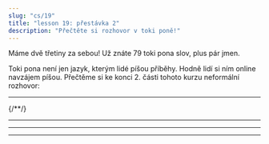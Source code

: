 ---
slug: "cs/19"
title: "lesson 19: přestávka 2"
description: "Přečtěte si rozhovor v toki poně!"
---


Máme dvě třetiny za sebou! Už znáte 79 toki pona slov, plus pár jmen.

Toki pona není jen jazyk, kterým lidé píšou příběhy. Hodně lidí si ním online navzájem píšou. Přečtěme si ke konci 2. části tohoto kurzu neformální rozhovor:

<Tabbed id="1">
  <Message right sl="toki" m="ahoj" />
  <Message left sl="toki a!" m="ahojj!" />
  <Message right sl="sina pilin ala pilin pona?" m="cítíš se dobře?" />
  <Message left sl="pilin ala" m="ne :(" />
  <Message right sl="tan seme?" m="proč?" />
  <Message left sl="mi o pali suli a" m="mám hodně práce!" />
  <Message left sl="wawa mi li lili" m="nemám sílu..." />
  <hr />
  <Message right sl="mi ken ala ken pana e pona?" m="můžu ti pomoct?" />
  <Message left sl="ken a!" m="ano, můžeš!" />
  <Message left sl="o toki tawa mi" m="mluv ke mně!" />
  <Message right sl="pona" m="dobře!" />
  <Message right sl="sina o pali seme?" m="co za práci potřebuješ udělat?" />
{/*<Message left sl="len mi mute li jaki" m="hodně mého oblečení je špinavé" />*/}
  <Message left sl="ijo mute li lon supa mi" m="mám hodně věcí na stole" />
  <Message left sl="poki lete mi li jo e ala" m="nemám nic v lednici" />
  <Message left sl="ilo seli mi li pakala" m="a moje topení je rozbité" />
  <Message right sl="a, sona!" m="aha, rozumím!" />
  <hr />
  <Message right sl="o lukin e supa sina lon open" m="podívej se na svůj stůl pro začátek" />
  <Message right sl="seme o weka tan supa?" m="co by sis měl ze stolu uklidit?" />
  <Message right sl="seme o awen?" m="co by tam mělo zůstat?" />
  <Message left sl="pona" m="dobře." />
  <Message left sl="mi lukin e ijo mute" m="dívám se na spoustu věcí" />
  <Message left sl="mi pana e ona tawa poki pona" m="uklízím je do správných šuplíků" />
  <Message left sl="supa li kama pona tawa lukin" m="stůl se stal hezkým na pohled" />
  <Message right sl="pona a!" m="super!" />
  <hr />
  <Message right sl="sina jo ala e moku anu seme?" m="takže nemáš žádné jídlo, je to tak?" />
  <Message left sl="jo ala" m="nemám :(" />
  <Message right sl="sina jo ala jo e mani?" m="máš peníze?" />
  <Message left sl="jo" m="mám" />
  <Message right sl="pona" m="dobře!" />
  <Message right sl="o tawa esun" m="jdi do obchodu" />
  <Message left sl="mi tawa" m="jdu" />
  <hr />
  <Message left sl="mi kama jo e moku" m="získal jsem jídlo" />
  <Message right sl="wawa" m="úžasné!" />
  <Message left sl="tomo mi li awen lete a" m="áá, můj pokoj je stále studený" />
  <Message right sl="sina ken ala ken pona e ilo?" m="dokážeš opravit topení?" />
  <Message left sl="ken ala" m="nedokážu!" />
  <Message right sl="ike a" m="ale ne!" />
  <Message right sl="o lon supa lape" m="jdi do postele" />
  <Message right sl="o kepeken len" m="použij deku" />
  <Message left sl="a pona" m="á, skvělý nápad" />
  <Message left sl="pona o tawa sina" m="děkuji" />
</Tabbed>